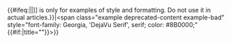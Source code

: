 {{#ifeq:{{NAMESPACE}}|{{ns:0}}|{{FormattingError|[[:{{#invoke:TEMPLATENAME|main}}]] is only for examples of style and formatting. Do not use it in actual articles.}}|<span class="example deprecated-content example-bad" style="font-family: Georgia, 'DejaVu Serif', serif; color: #8B0000;" {{#if:{{{title|}}}|title="{{{title}}}"}}>{{{1|Example text}}}</span>}}<noinclude>
{{Documentation}}
</noinclude>